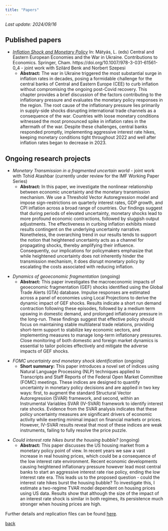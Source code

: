 ---
title: "Papers"
---
*Last update: 2024/09/16*

## Published papers

- *[Inflation Shock and Monetary Policy](https://link.springer.com/chapter/10.1007/978-3-031-61561-0_4)* In: Mátyás, L. (eds) Central and Eastern European Economies and the War in Ukraine. Contributions to Economics. Springer, Cham. https://doi.org/10.1007/978-3-031-61561-0_4 - joint work with Szilárd Benk and Norbert Szepesi
  - **Abstract:** The war in Ukraine triggered the most substantial surge in inflation rates in decades, posing a formidable challenge for the central banks of Central and Eastern Europe (CEE) to curb inflation without compromising the ongoing post-Covid recovery. This chapter provides a brief discussion of the factors contributing to the inflationary pressure and evaluates the monetary policy responses in the region. The root cause of the inflationary pressure lies primarily in supply-side shocks disrupting international trade channels as a consequence of the war. Countries with loose monetary conditions witnessed the most pronounced spike in inflation rates in the aftermath of the war. Despite these challenges, central banks responded promptly, implementing aggressive interest rate hikes, keeping monetary conditions tight throughout 2022 and well after inflation rates began to decrease in 2023.

## Ongoing research projects

- *Monetary Transmission in a fragmented uncertain world* - joint work with Tohid Atashbar (currently under review for the IMF Working Paper Series)
  - **Abstract:** In this paper, we investigate the nonlinear relationship between economic uncertainty and the monetary transmission mechanism. We use a Threshold Vector Autoregression model and impose sign-restrictions on quarterly interest rates, GDP growth, and CPI inflation across a broad range of countries. Our findings suggest that during periods of elevated uncertainty, monetary shocks lead to more profound economic contractions, followed by sluggish output adjustments. The effectiveness in curbing inflation exhibits mixed results contingent on the underlying uncertainty narrative. Nonetheless, the overarching trend in our results tends to support the notion that heightened uncertainty acts as a channel for propagating shocks, thereby amplifying their influence. Consequently, our implications for policymakers emphasize that while heightened uncertainty does not inherently hinder the transmission mechanism, it does disrupt monetary policy by escalating the costs associated with reducing inflation.



\vspace{4em}

- *Dynamics of geoeconomic fragmentation* (ongoing)
  - **Abstract:** This paper investigates the macroeconomic impacts of geoeconomic fragmentation (GEF) shocks identified using the Global Trade Alerts (GTA) database. Impulse responses are estimated across a panel of economies using Local Projections to derive the dynamic impact of GEF shocks. Results indicate a short run demand contraction following these episodes, followed by a medium term upswing in domestic demand, and prolonged inflationary pressure in the long-run. These findings suggest that effective policy should focus on maintaining stable multilateral trade relations, providing short-term support to stabilize key economic sectors, and implementing measures to manage long-term inflationary pressures. Close monitoring of both domestic and foreign market dynamics is essential to tailor policies effectively and mitigate the adverse impacts of GEF shocks.

\vspace{4em}
  
- *FOMC uncertainty and monetary shock identification* (ongoing)
  - **Short summary:** This paper introduces a novel set of indices using Natural Language Processing (NLP) techniques applied to Transcripts and Staff Reports of the Federal Open Market Committee (FOMC) meetings. These indices are designed to quantify uncertainty in monetary policy decisions and are applied in two key ways: first, to augment the standard Structural Vector Autoregression (SVAR) framework, and second, within an Instrumental Variables SVAR (IV-SVAR) framework to identify interest rate shocks. Evidence from the SVAR analysis indicates that these policy uncertainty measures are significant drivers of economic activity while exerting minimal impact on financial markets or prices. However, IV-SVAR results reveal that most of these indices are weak instruments, failing to fully resolve the price puzzle.

\vspace{4em}

- *Could interest rate hikes burst the housing bubble?* (ongoing)
  - **Abstract:** This paper discusses the US housing market from a monetary policy point of view. In recent years we saw a vast increase in real housing prices, which could be a consequence of the low interest rate environment. Recent economic developments causing heightened inflationary pressure however lead most central banks to start an aggressive interest rate rise policy, ending the low interest rate era. This leads us to the proposed question - could the interest rate hikes burst the housing bubble? To investigate this, I estimate a two-regime TVAR model dependent on housing prices using US data. Results show that although the size of the impact of an interest rate shock is similar in both regimes, its persistence much stronger when housing prices are high.

\vspace{8em}

Further details and replication files can be found [here](https://github.com/peterhorvath97?tab=repositories).

[back](./)